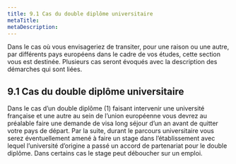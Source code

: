 ```yaml
---
title: 9.1 Cas du double diplôme universitaire
metaTitle: 
metaDescription: 
---
```


Dans le cas où vous envisageriez de transiter, pour une raison ou une autre, par différents pays européens dans le cadre de vos études, cette section vous est destinée. Plusieurs cas seront évoqués avec la description des démarches qui sont liées.


## 9.1 Cas du double diplôme universitaire

Dans le cas d’un double diplôme (1) faisant intervenir une université française et une autre au sein de l’union européenne vous devrez au préalable faire une demande de visa long séjour d’un an avant de quitter votre pays de départ. Par la suite, durant le parcours universitaire vous serez éventuellement amené à faire un stage dans l’établissement avec lequel l’université d’origine a passé un accord de partenariat pour le double diplôme. Dans certains cas le stage peut déboucher sur un emploi.


